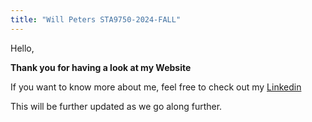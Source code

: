 ```yaml
---
title: "Will Peters STA9750-2024-FALL"
---
```


Hello,

**Thank you for having a look at my Website**

If you want to know more about me, feel free to check out my [Linkedin](https://www.linkedin.com/in/william-j-peters-2018/) 

This will be further updated as we go along further.